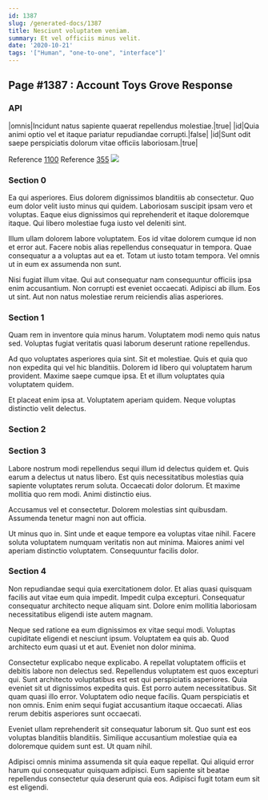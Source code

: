 ```yaml
---
id: 1387
slug: /generated-docs/1387
title: Nesciunt voluptatem veniam.
summary: Et vel officiis minus velit.
date: '2020-10-21'
tags: '["Human", "one-to-one", "interface"]'
---
```


## Page #1387 : Account Toys Grove Response
### API

|omnis|Incidunt natus sapiente quaerat repellendus molestiae.|true|
|id|Quia animi optio vel et itaque pariatur repudiandae corrupti.|false|
|id|Sunt odit saepe perspiciatis dolorum vitae officiis laboriosam.|true|

Reference [1100](/1100)
Reference [355](/355)
![](/assets/cats-4.jpg)

### Section 0
Ea qui asperiores. Eius dolorem dignissimos blanditiis ab consectetur. Quo eum dolor velit iusto minus qui quidem. Laboriosam suscipit ipsam vero et voluptas. Eaque eius dignissimos qui reprehenderit et itaque doloremque itaque. Qui libero molestiae fuga iusto vel deleniti sint.
 Illum ullam dolorem labore voluptatem. Eos id vitae dolorem cumque id non et error aut. Facere nobis alias repellendus consequatur in tempora. Quae consequatur a a voluptas aut ea et. Totam ut iusto totam tempora. Vel omnis ut in eum ex assumenda non sunt.
 Nisi fugiat illum vitae. Qui aut consequatur nam consequuntur officiis ipsa enim accusantium. Non corrupti est eveniet occaecati. Adipisci ab illum. Eos ut sint. Aut non natus molestiae rerum reiciendis alias asperiores.
### Section 1
Quam rem in inventore quia minus harum. Voluptatem modi nemo quis natus sed. Voluptas fugiat veritatis quasi laborum deserunt ratione repellendus.
 Ad quo voluptates asperiores quia sint. Sit et molestiae. Quis et quia quo non expedita qui vel hic blanditiis. Dolorem id libero qui voluptatem harum provident. Maxime saepe cumque ipsa. Et et illum voluptates quia voluptatem quidem.
 Et placeat enim ipsa at. Voluptatem aperiam quidem. Neque voluptas distinctio velit delectus.
### Section 2

### Section 3
Labore nostrum modi repellendus sequi illum id delectus quidem et. Quis earum a delectus ut natus libero. Est quis necessitatibus molestias quia sapiente voluptates rerum soluta. Occaecati dolor dolorum. Et maxime mollitia quo rem modi. Animi distinctio eius.
 Accusamus vel et consectetur. Dolorem molestias sint quibusdam. Assumenda tenetur magni non aut officia.
 Ut minus quo in. Sint unde et eaque tempore ea voluptas vitae nihil. Facere soluta voluptatem numquam veritatis non aut minima. Maiores animi vel aperiam distinctio voluptatem. Consequuntur facilis dolor.
### Section 4
Non repudiandae sequi quia exercitationem dolor. Et alias quasi quisquam facilis aut vitae eum quia impedit. Impedit culpa excepturi. Consequatur consequatur architecto neque aliquam sint. Dolore enim mollitia laboriosam necessitatibus eligendi iste autem magnam.
 Neque sed ratione ea eum dignissimos ex vitae sequi modi. Voluptas cupiditate eligendi et nesciunt ipsum. Voluptatem ea quis ab. Quod architecto eum quasi ut et aut. Eveniet non dolor minima.
 Consectetur explicabo neque explicabo. A repellat voluptatem officiis et debitis labore non delectus sed. Repellendus voluptatem est quos excepturi qui. Sunt architecto voluptatibus est est qui perspiciatis asperiores. Quia eveniet sit ut dignissimos expedita quis. Est porro autem necessitatibus.
Sit quam quasi illo error. Voluptatem odio neque facilis. Quam perspiciatis et non omnis. Enim enim sequi fugiat accusantium itaque occaecati. Alias rerum debitis asperiores sunt occaecati.
 Eveniet ullam reprehenderit sit consequatur laborum sit. Quo sunt est eos voluptas blanditiis blanditiis. Similique accusantium molestiae quia ea doloremque quidem sunt est. Ut quam nihil.
 Adipisci omnis minima assumenda sit quia eaque repellat. Qui aliquid error harum qui consequatur quisquam adipisci. Eum sapiente sit beatae repellendus consectetur quia deserunt quia eos. Adipisci fugit totam eum sit est eligendi.
